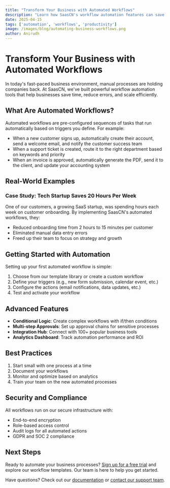```yaml
---
title: "Transform Your Business with Automated Workflows"
description: "Learn how SaasCN's workflow automation features can save your team hours of manual work. Discover real-world examples and implementation guides for automating repetitive business processes."
date: 2025-04-15
tags: ['automation', 'workflows', 'productivity']
image: /images/blog/automating-business-workflows.png
author: Anirudh
---
```


# Transform Your Business with Automated Workflows

In today's fast-paced business environment, manual processes are holding companies back. At SaasCN, we've built powerful workflow automation tools that help businesses save time, reduce errors, and scale efficiently.

## What Are Automated Workflows?

Automated workflows are pre-configured sequences of tasks that run automatically based on triggers you define. For example:
- When a new customer signs up, automatically create their account, send a welcome email, and notify the customer success team
- When a support ticket is created, route it to the right department based on keywords and priority
- When an invoice is approved, automatically generate the PDF, send it to the client, and update your accounting system

## Real-World Examples

### Case Study: Tech Startup Saves 20 Hours Per Week
One of our customers, a growing SaaS startup, was spending hours each week on customer onboarding. By implementing SaasCN's automated workflows, they:
- Reduced onboarding time from 2 hours to 15 minutes per customer
- Eliminated manual data entry errors
- Freed up their team to focus on strategy and growth

## Getting Started with Automation

Setting up your first automated workflow is simple:

1. Choose from our template library or create a custom workflow
2. Define your triggers (e.g., new form submission, calendar event, etc.)
3. Configure the actions (email notifications, data updates, etc.)
4. Test and activate your workflow

## Advanced Features

- **Conditional Logic**: Create complex workflows with if/then conditions
- **Multi-step Approvals**: Set up approval chains for sensitive processes
- **Integration Hub**: Connect with 100+ popular business tools
- **Analytics Dashboard**: Track automation performance and ROI

## Best Practices

1. Start small with one process at a time
2. Document your workflows
3. Monitor and optimize based on analytics
4. Train your team on the new automated processes

## Security and Compliance

All workflows run on our secure infrastructure with:
- End-to-end encryption
- Role-based access control
- Audit logs for all automated actions
- GDPR and SOC 2 compliance

## Next Steps

Ready to automate your business processes? [Sign up for a free trial](https://saascn.techwithanirudh.com) and explore our workflow templates. Our team is here to help you get started.

Have questions? Check out our [documentation](https://saascn.techwithanirudh.com/docs) or [contact our support team](https://saascn.techwithanirudh.com/contact).